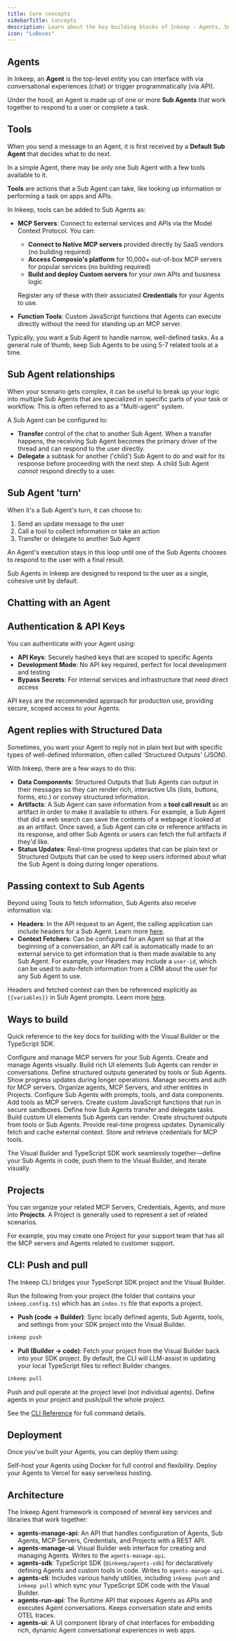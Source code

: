 ```yaml
---
title: Core concepts
sidebarTitle: Concepts
description: Learn about the key building blocks of Inkeep - Agents, Sub Agents, tools, data components, and more.
icon: "LuBoxes"
---
```


## Agents

In Inkeep, an **Agent** is the top-level entity you can interface with via conversational experiences (chat) or trigger programmatically (via API).

Under the hood, an Agent is made up of one or more **Sub Agents** that work together to respond to a user or complete a task.

## Tools
When you send a message to an Agent, it is first received by a **Default Sub Agent** that decides what to do next. 

In a simple Agent, there may be only one Sub Agent with a few tools available to it.

**Tools** are actions that a Sub Agent can take, like looking up information or performing a task on apps and APIs.

In Inkeep, tools can be added to Sub Agents as:
- **MCP Servers**: Connect to external services and APIs via the Model Context Protocol. You can:
  - **Connect to Native MCP servers** provided directly by SaaS vendors (no building required)
  - **Access Composio's platform** for 10,000+ out-of-box MCP servers for popular services (no building required)
  - **Build and deploy Custom servers** for your own APIs and business logic

  Register any of these with their associated **Credentials** for your Agents to use.
- **Function Tools**: Custom JavaScript functions that Agents can execute directly without the need for standing up an MCP server. 

Typically, you want a Sub Agent to handle narrow, well-defined tasks. As a general rule of thumb, keep Sub Agents to be using 5-7 related tools at a time.

## Sub Agent relationships

When your scenario gets complex, it can be useful to break up your logic into multiple Sub Agents that are specialized in specific parts of your task or workflow. This is often referred to as a "Multi-agent" system.

A Sub Agent can be configured to:
- **Transfer** control of the chat to another Sub Agent. When a transfer happens, the receiving Sub Agent becomes the primary driver of the thread and can respond to the user directly.
- **Delegate** a subtask for another ('child') Sub Agent to do and wait for its response before proceeding with the next step. A child Sub Agent *cannot* respond directly to a user.

## Sub Agent 'turn'

When it's a Sub Agent's turn, it can choose to:
1. Send an update message to the user
2. Call a tool to collect information or take an action
3. Transfer or delegate to another Sub Agent

An Agent's execution stays in this loop until one of the Sub Agents chooses to respond to the user with a final result.

<Note>
Sub Agents in Inkeep are designed to respond to the user as a single, cohesive unit by default.
</Note>

## Chatting with an Agent

<Snippet file="multi-agent-framework/WaysToTalkToAgent.mdx" />

## Authentication & API Keys

You can authenticate with your Agent using:

- **API Keys**: Securely hashed keys that are scoped to specific Agents
- **Development Mode**: No API key required, perfect for local development and testing
- **Bypass Secrets**: For internal services and infrastructure that need direct access

API keys are the recommended approach for production use, providing secure, scoped access to your Agents.

## Agent replies with Structured Data

Sometimes, you want your Agent to reply not in plain text but with specific types of well-defined information, often called 'Structured Outputs' (JSON).

With Inkeep, there are a few ways to do this:
- **Data Components**: Structured Outputs that Sub Agents can output in their messages so they can render rich, interactive UIs (lists, buttons, forms, etc.) or convey structured information.
- **Artifacts**: A Sub Agent can save information from a **tool call result** as an artifact in order to make it available to others. For example, a Sub Agent that did a web search can save the contents of a webpage it looked at as an artifact. Once saved, a Sub Agent can cite or reference artifacts in its response, and other Sub Agents or users can fetch the full artifacts if they'd like.
- **Status Updates**: Real-time progress updates that can be plain text or Structured Outputs that can be used to keep users informed about what the Sub Agent is doing during longer operations.

## Passing context to Sub Agents

Beyond using Tools to fetch information, Sub Agents also receive information via:
- **Headers**: In the API request to an Agent, the calling application can include headers for a Sub Agent. Learn more [here](/typescript-sdk/headers).
- **Context Fetchers**: Can be configured for an Agent so that at the beginning of a conversation, an API call is automatically made to an external service to get information that is then made available to any Sub Agent. For example, your Headers may include a `user-id`, which can be used to auto-fetch information from a CRM about the user for any Sub Agent to use.

Headers and fetched context can then be referenced explicitly as `{{variables}}` in Sub Agent prompts. Learn more [here](/typescript-sdk/headers).

## Ways to build

Quick reference to the key docs for building with the Visual Builder or the TypeScript SDK.

<Tabs>
  <Tab title="Visual Builder">
    <Cards>
      <Card title="MCP Servers" icon="LuServer" href="/visual-builder/tools/mcp-servers">
        Configure and manage MCP servers for your Sub Agents.
      </Card>
      <Card title="Agents" icon="LuSpline" href="/visual-builder/sub-agents">
        Create and manage Agents visually.
      </Card>
      <Card title="Data Components" icon="LuBlocks" href="/visual-builder/structured-outputs/data-components">
        Build rich UI elements Sub Agents can render in conversations.
      </Card>
      <Card title="Artifact Components" icon="TbInputSpark" href="/visual-builder/structured-outputs/artifact-components">
        Define structured outputs generated by tools or Sub Agents.
      </Card>
      <Card title="Status Components" icon="LuClock" href="/visual-builder/structured-outputs/status-components">
        Show progress updates during longer operations.
      </Card>
      <Card title="Credentials" icon="LuKey" href="/visual-builder/tools/credentials">
        Manage secrets and auth for MCP servers.
      </Card>
      <Card title="Project Management" icon="LuFolder" href="/visual-builder/project-management">
        Organize agents, MCP Servers, and other entities in Projects.
      </Card>
    </Cards>
  </Tab>
  <Tab title="TypeScript SDK">
    <Cards>
      <Card title="Sub Agent Settings" icon="LuUser" href="/typescript-sdk/agent-settings">
        Configure Sub Agents with prompts, tools, and data components.
      </Card>
      <Card title="MCP Servers" icon="LuHammer" href="/typescript-sdk/tools/mcp-servers">
        Add tools as MCP servers.
      </Card>
      <Card title="Function Tools" icon="LuCode" href="/typescript-sdk/tools/function-tools">
        Create custom JavaScript functions that run in secure sandboxes.
      </Card>
      <Card title="Sub Agent Relationships" icon="LuUsers" href="/typescript-sdk/agent-relationships">
        Define how Sub Agents transfer and delegate tasks.
      </Card>
      <Card title="Data Components" icon="LuBlocks" href="/typescript-sdk/structured-outputs/data-components">
        Build custom UI elements Sub Agents can render.
      </Card>
      <Card title="Artifact Components" icon="TbInputSpark" href="/typescript-sdk/structured-outputs/artifact-components">
        Create structured outputs from tools or Sub Agents.
      </Card>
      <Card title="Status Updates" icon="LuClock" href="/typescript-sdk/structured-outputs/status-updates">
        Provide real-time progress updates.
      </Card>
      <Card title="Context Fetchers" icon="LuCirclePlus" href="/typescript-sdk/context-fetchers">
        Dynamically fetch and cache external context.
      </Card>
      <Card title="Credentials" icon="LuKey" href="/typescript-sdk/tools/credentials">
        Store and retrieve credentials for MCP tools.
      </Card>
    </Cards>
  </Tab>
</Tabs>

The Visual Builder and TypeScript SDK work seamlessly together—define your Sub Agents in code, push them to the Visual Builder, and iterate visually.

## Projects

You can organize your related MCP Servers, Credentials, Agents, and more into **Projects**. A Project is generally used to represent a set of related scenarios.

For example, you may create one Project for your support team that has all the MCP servers and Agents related to customer support.

## CLI: Push and pull

The Inkeep CLI bridges your TypeScript SDK project and the Visual Builder.

Run the following from your project (the folder that contains your `inkeep.config.ts`) which has an `index.ts` file that exports a project.

- **Push (code → Builder)**: Sync locally defined agents, Sub Agents, tools, and settings from your SDK project into the Visual Builder.

```bash
inkeep push
```

- **Pull (Builder → code)**: Fetch your project from the Visual Builder back into your SDK project. By default, the CLI will LLM-assist in updating your local TypeScript files to reflect Builder changes.

```bash
inkeep pull
```

<Note>
Push and pull operate at the project level (not individual agents). Define agents in your project and push/pull the whole project.
</Note>

See the [CLI Reference](/typescript-sdk/cli-reference) for full command details.

## Deployment

Once you've built your Agents, you can deploy them using:

<Cards>
  <Card title="Deploy with Docker" icon="LuContainer" href="/self-hosting/docker">
    Self-host your Agents using Docker for full control and flexibility.
  </Card>
  <Card title="Deploy to Vercel" icon="LuRocket" href="/self-hosting/vercel">
    Deploy your Agents to Vercel for easy serverless hosting.
  </Card>
</Cards>

## Architecture

The Inkeep Agent framework is composed of several key services and libraries that work together:

- **agents-manage-api**: An API that handles configuration of Agents, Sub Agents, MCP Servers, Credentials, and Projects with a REST API.
- **agents-manage-ui**: Visual Builder web interface for creating and managing Agents. Writes to the `agents-manage-api`.
- **agents-sdk**: TypeScript SDK (`@inkeep/agents-sdk`) for declaratively defining Agents and custom tools in code. Writes to `agents-manage-api`.
- **agents-cli**: Includes various handy utilities, including `inkeep push` and `inkeep pull` which sync your TypeScript SDK code with the Visual Builder.
- **agents-run-api**: The Runtime API that exposes Agents as APIs and executes Agent conversations. Keeps conversation state and emits OTEL traces.
- **agents-ui**: A UI component library of chat interfaces for embedding rich, dynamic Agent conversational experiences in web apps.